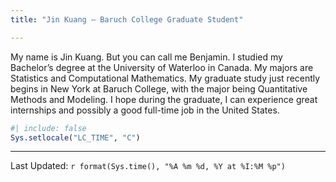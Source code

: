 ```yaml
---
title: "Jin Kuang – Baruch College Graduate Student"

---
```


My name is Jin Kuang. But you can call me Benjamin. I studied my Bachelor's degree at the University of Waterloo in Canada. My majors are Statistics and Computational Mathematics. My graduate study just recently begins in New York at Baruch College, with the major being Quantitative Methods and Modeling. I hope during the graduate, I can experience great internships and possibly a good full-time job in the United States.

```r
#| include: false
Sys.setlocale("LC_TIME", "C")
```
--------------
Last Updated: `r format(Sys.time(), "%A %m %d, %Y at %I:%M %p")`
